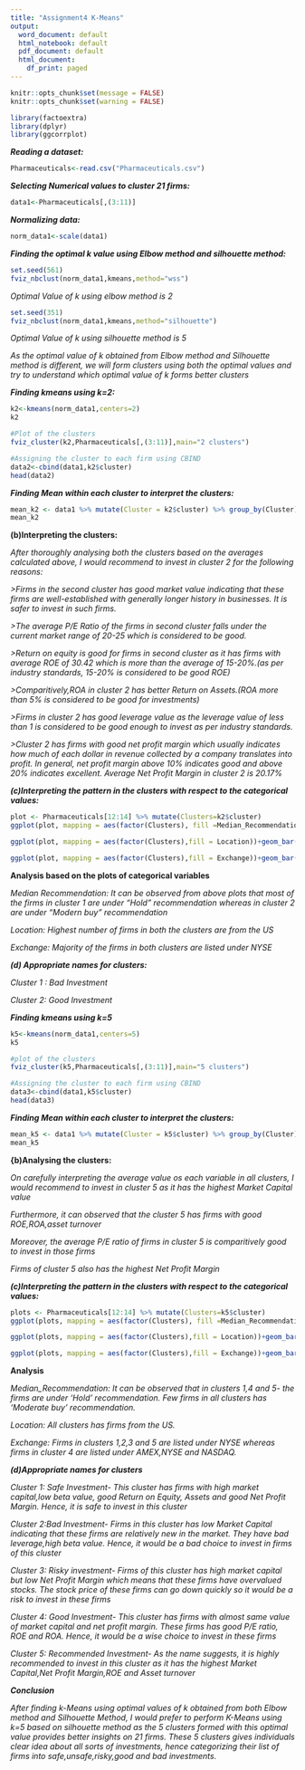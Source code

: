 ---
title: "Assignment4 K-Means"
output:
  word_document: default
  html_notebook: default
  pdf_document: default
  html_document:
    df_print: paged
---

```{r setup, include=FALSE}
knitr::opts_chunk$set(message = FALSE)
knitr::opts_chunk$set(warning = FALSE)
```

```{r}
library(factoextra)
library(dplyr)
library(ggcorrplot)
```

***Reading a dataset:***
```{r}
Pharmaceuticals<-read.csv("Pharmaceuticals.csv")
```

***Selecting Numerical values to cluster 21 firms:***
```{r}
data1<-Pharmaceuticals[,(3:11)]
```

***Normalizing data:***
```{r}

norm_data1<-scale(data1)
```

***Finding the optimal k value using Elbow method and silhouette method:***
```{r}
set.seed(561)
fviz_nbclust(norm_data1,kmeans,method="wss")
```

*Optimal Value of k using elbow method is 2*
```{r}

set.seed(351)
fviz_nbclust(norm_data1,kmeans,method="silhouette")

```

*Optimal Value of k using silhouette method is 5*

*As the optimal value of k obtained from Elbow method and Silhouette method is different, we will form clusters using both the optimal values and try to understand which optimal value of k forms better clusters*



***Finding kmeans using k=2:***
```{r}
k2<-kmeans(norm_data1,centers=2)
k2

#Plot of the clusters
fviz_cluster(k2,Pharmaceuticals[,(3:11)],main="2 clusters")

#Assigning the cluster to each firm using CBIND
data2<-cbind(data1,k2$cluster)
head(data2)

```

***Finding Mean within each cluster to interpret the clusters:***
```{r}
mean_k2 <- data1 %>% mutate(Cluster = k2$cluster) %>% group_by(Cluster) %>% summarise_all("mean")
mean_k2

```

**(b)Interpreting the clusters:**

*After thoroughly analysing both the clusters based on the averages calculated above, I would recommend to invest in cluster 2 for the following reasons:*

*>Firms in the second cluster has good market value indicating that these firms are well-established with generally longer history in businesses. It is safer to invest in such firms.*

*>The average P/E Ratio of the firms in second cluster falls under the current market range of 20-25 which is considered to be good.*

*>Return on equity is good for firms in second cluster as it has firms with average ROE of 30.42 which is more than the average of 15-20%.(as per industry standards, 15-20% is considered to be good ROE)*

*>Comparitively,ROA in cluster 2 has better Return on Assets.(ROA more than 5% is considered to be good for investments)*

*>Firms in cluster 2 has good leverage value as the leverage value of less than 1 is considered to be good enough to invest as per industry standards.*

*>Cluster 2 has firms with good net profit margin which usually indicates how much of each dollar in revenue collected by a company translates into profit. In general, net profit margin above 10% indicates good and above 20% indicates excellent. Average Net Profit Margin in cluster 2 is 20.17%*


***(c)Interpreting the pattern in the clusters with respect to the categorical values:***

```{r}

plot <- Pharmaceuticals[12:14] %>% mutate(Clusters=k2$cluster)
ggplot(plot, mapping = aes(factor(Clusters), fill =Median_Recommendation))+geom_bar(position='dodge')+labs(x ='Clusters')

ggplot(plot, mapping = aes(factor(Clusters),fill = Location))+geom_bar(position = 'dodge')+labs(x ='Clusters')

ggplot(plot, mapping = aes(factor(Clusters),fill = Exchange))+geom_bar(position = 'dodge')+labs(x ='Clusters')


```
**Analysis based on the plots of categorical variables**

*Median Recommendation: It can be observed from above plots that most of the firms in cluster 1 are under "Hold" recommendation whereas in cluster 2 are under "Modern buy" recommendation*

*Location: Highest number of firms in both the clusters are from the US*

*Exchange: Majority of the firms in both clusters are listed under NYSE*

***(d)  Appropriate names for clusters:***

*Cluster 1 : Bad Investment*

*Cluster 2: Good Investment*

\newpage

***Finding kmeans using k=5***
```{r}
k5<-kmeans(norm_data1,centers=5)
k5

#plot of the clusters
fviz_cluster(k5,Pharmaceuticals[,(3:11)],main="5 clusters")

#Assigning the cluster to each firm using CBIND
data3<-cbind(data1,k5$cluster)
head(data3)
```

***Finding Mean within each cluster to interpret the clusters:***
```{r}
mean_k5 <- data1 %>% mutate(Cluster = k5$cluster) %>% group_by(Cluster) %>% summarise_all("mean")
mean_k5
```

**{b)Analysing the clusters:**

*On carefully interpreting the average value os each variable in all clusters, I would recommend to invest in cluster 5 as it has the highest Market Capital value*

*Furthermore, it can observed that the cluster 5 has firms with good ROE,ROA,asset turnover*

*Moreover, the average P/E ratio of firms in cluster 5 is comparitively good to invest in those firms*

*Firms of cluster 5 also has the highest Net Profit Margin*



***(c)Interpreting the pattern in the clusters with respect to the categorical values:***
```{r}

plots <- Pharmaceuticals[12:14] %>% mutate(Clusters=k5$cluster)
ggplot(plots, mapping = aes(factor(Clusters), fill =Median_Recommendation))+geom_bar(position='dodge')+labs(x ='Clusters')

ggplot(plots, mapping = aes(factor(Clusters),fill = Location))+geom_bar(position = 'dodge')+labs(x ='Clusters')

ggplot(plots, mapping = aes(factor(Clusters),fill = Exchange))+geom_bar(position = 'dodge')+labs(x ='Clusters')


```
**Analysis**

*Median_Recommendation: It can be observed that in clusters 1,4 and 5- the firms are under 'Hold' recommendation. Few firms in all clusters has 'Moderate buy' recommendation.*

*Location: All clusters has firms from the US.*

*Exchange: Firms in clusters 1,2,3 and 5 are listed under NYSE whereas firms in cluster 4 are listed under AMEX,NYSE and NASDAQ.*

***(d)Appropriate names for clusters***

*Cluster 1: Safe Investment- This cluster has firms with high market capital,low beta value, good Return on Equity, Assets and good Net Profit Margin. Hence, it is safe to invest in this cluster*

*Cluster 2:Bad Investment- Firms in this cluster has low Market Capital indicating that these firms are relatively new in the market. They have bad leverage,high beta value. Hence, it would be a bad choice to invest in firms of this cluster*

*Cluster 3: Risky investment- Firms of this cluster has high market capital but low Net Profit Margin which means that these firms have overvalued stocks. The stock price of these firms can go down quickly so it would be a risk to invest in these firms*

*Cluster 4: Good Investment- This cluster has firms with almost same value of market capital and net profit margin. These firms has good P/E ratio, ROE and ROA. Hence, it would be a wise choice to invest in these firms*

*Cluster 5: Recommended Investment- As the name suggests, it is highly recommended to invest in this cluster as it has the highest Market Capital,Net Profit Margin,ROE and Asset turnover*


***Conclusion***

*After finding k-Means using optimal values of k obtained from both Elbow method and Silhouette Method, I would prefer to perform K-Means using k=5 based on silhouette method as the 5 clusters formed with this optimal value provides better insights on 21 firms. These 5 clusters gives individuals clear idea about all sorts of investments, hence categorizing their list of firms into safe,unsafe,risky,good and bad investments.*
